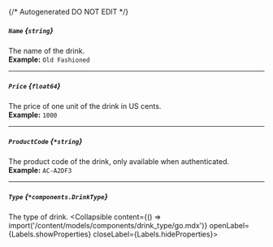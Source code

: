 {/* Autogenerated DO NOT EDIT  */}

##### `Name` *{`string`}*
The name of the drink.
<br/>
**Example:** `Old Fashioned`

---
##### `Price` *{`float64`}*
The price of one unit of the drink in US cents.
<br/>
**Example:** `1000`

---
##### `ProductCode` *{`*string`}*
The product code of the drink, only available when authenticated.
<br/>
**Example:** `AC-A2DF3`

---
##### `Type` *{`*components.DrinkType`}*
The type of drink.
<Collapsible content={() => import('/content/models/components/drink_type/go.mdx')} openLabel={Labels.showProperties} closeLabel={Labels.hideProperties}>
</Collapsible>


